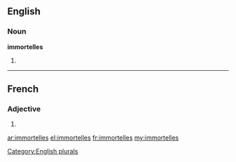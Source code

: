 ==English==

===Noun===
'''immortelles'''

# {{plural of|[[immortelle]]}}

[[Category:English plurals]]

----

==French==

===Adjective===
{{fr-adj-form}} {{f|p}}

# {{form of|feminine plural|[[immortel]]|lang=fr}}

[[ar:immortelles]]
[[el:immortelles]]
[[fr:immortelles]]
[[my:immortelles]]